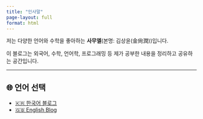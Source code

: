 ```yaml
---
title: "인사말"
page-layout: full
format: html
---
```


저는 다양한 언어와 수학을 좋아하는 **사무엘**(본명: 김상윤(金尙潤))입니다.

이 블로그는 외국어, 수학, 언어학, 프로그래밍 등 제가 공부한 내용을 정리하고 공유하는 공간입니다.

---

## 🌐 언어 선택

- [🇰🇷 한국어 블로그](ko.html)
- [🇬🇧 English Blog](en.html)
